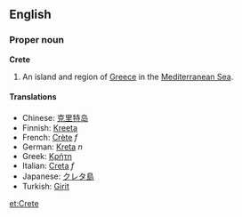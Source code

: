 ==English==
===Proper noun===
'''Crete'''

#An island and region of [[Greece]] in the [[Mediterranean Sea]].

====Translations====
*Chinese: [[克里特岛]]
*Finnish: [[Kreeta]]
*French: [[Crète]] ''f''
*German: [[Kreta]] ''n''
*Greek: [[Κρήτη]]
*Italian: [[Creta]] ''f''
*Japanese: [[クレタ島]]
*Turkish: [[Girit]]

{{wikipedia}}

[[et:Crete]]